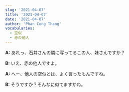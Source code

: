 ```yaml
---
slug: '2021-04-07'
title: '2021-04-07'
date: '2021-04-07'
author: 'Phan Cong Thang'
vocabularies:
  - 空似
  - 赤の他人
---
```


**A:** あれっ、石井さんの隣に写ってるこの人、妹さんですか？

**B:** いえ、赤の他人ですよ。

**A:** へー、他人の空似とは、よく言ったもんですね。

**B:** そうですか？そんなに似てますかね。
